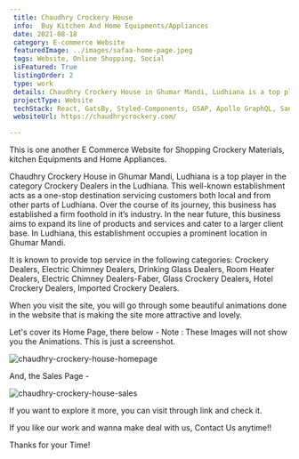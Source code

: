 ```yaml
---
 title: Chaudhry Crockery House
 info:  Buy Kitchen And Home Equipments/Appliances
 date: 2021-08-18
 category: E-commerce Website
 featuredImage: ../images/safaa-home-page.jpeg
 tags: Website, Online Shopping, Social
 isFeatured: True
 listingOrder: 2
 type: work
 details: Chaudhry Crockery House in Ghumar Mandi, Ludhiana is a top player in the category Crockery Dealers in the Ludhiana. This well-known establishment acts as a one-stop destination servicing customers both local and from other parts of Ludhiana, provided with its website on internet.
 projectType: Website
 techStack: React, GatsBy, Styled-Components, GSAP, Apollo GraphQL, Sanity
 websiteUrl: https://chaudhrycrockery.com/

---
```


This is one another E Commerce Website for Shopping Crockery Materials,  kitchen Equipments and Home Appliances.

Chaudhry Crockery House in Ghumar Mandi, Ludhiana is a top player in the category Crockery Dealers in the Ludhiana. This well-known establishment acts as a one-stop destination servicing customers both local and from other parts of Ludhiana. Over the course of its journey, this business has established a firm foothold in it’s industry. In the near future, this business aims to expand its line of products and services and cater to a larger client base. In Ludhiana, this establishment occupies a prominent location in Ghumar Mandi.

It is known to provide top service in the following categories: Crockery Dealers, Electric Chimney Dealers, Drinking Glass Dealers, Room Heater Dealers, Electric Chimney Dealers-Faber, Glass Crockery Dealers, Hotel Crockery Dealers, Imported Crockery Dealers.

When you visit the site, you will go through some beautiful animations done in the website that is making the site more attractive and lovely.

Let's cover its Home Page, there below - 
Note : These Images will not show you the Animations. This is just a screenshot.

![chaudhry-crockery-house-homepage](../images/chaudhry-crockery-house-homepage.jpeg)

And, the Sales Page - 

![chaudhry-crockery-house-sales](../images/chaudhry-crockery-house-sales.jpeg)

If you want to explore it more, you can visit through link and check it.

If you like our work and wanna make deal with us, Contact Us anytime!!

Thanks for your Time!
 

